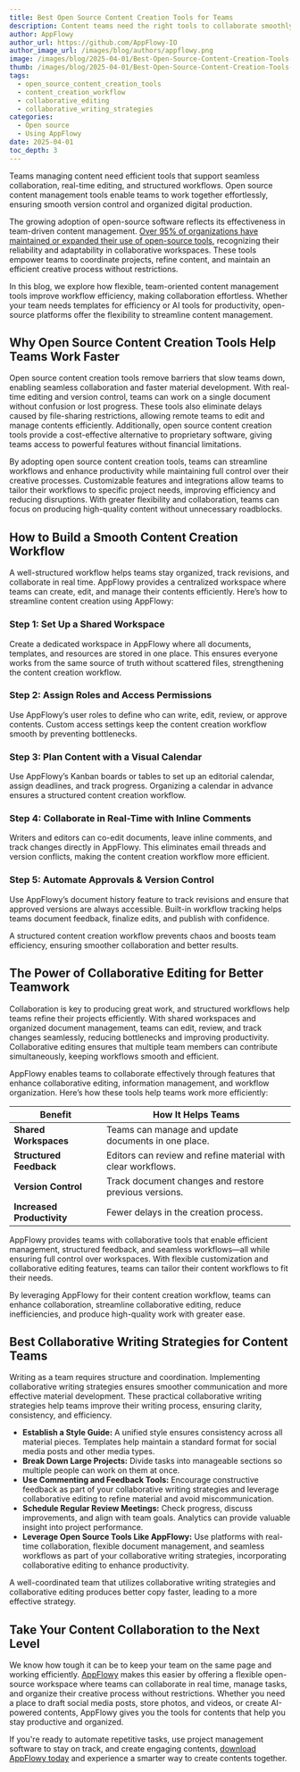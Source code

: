 ```yaml
---
title: Best Open Source Content Creation Tools for Teams
description: Content teams need the right tools to collaborate smoothly. Learn how open source content creation tools simplify editing, organization, and publishing.
author: AppFlowy
author_url: https://github.com/AppFlowy-IO
author_image_url: /images/blog/authors/appflowy.png
image: /images/blog/2025-04-01/Best-Open-Source-Content-Creation-Tools-for-Teams.png
thumb: /images/blog/2025-04-01/Best-Open-Source-Content-Creation-Tools-for-Teams.png
tags:
  - open_source_content_creation_tools
  - content_creation_workflow
  - collaborative_editing
  - collaborative_writing_strategies
categories:
  - Open source
  - Using AppFlowy
date: 2025-04-01
toc_depth: 3
---
```


Teams managing content need efficient tools that support seamless collaboration, real-time editing, and structured
workflows. Open source content management tools enable teams to work together effortlessly, ensuring smooth version
control and organized digital production.

The growing adoption of open-source software reflects its effectiveness in team-driven content
management. [Over 95% of organizations have maintained or expanded their use of open-source tools](https://www.statista.com/statistics/1472615/open-source-software-usage-by-region/),
recognizing their reliability and adaptability in collaborative workspaces. These tools empower teams to coordinate
projects, refine content, and maintain an efficient creative process without restrictions.

In this blog, we explore how flexible, team-oriented content management tools improve workflow efficiency, making
collaboration effortless. Whether your team needs templates for efficiency or AI tools for productivity, open-source
platforms offer the flexibility to streamline content management.

## Why Open Source Content Creation Tools Help Teams Work Faster

Open source content creation tools remove barriers that slow teams down, enabling seamless collaboration and faster
material development. With real-time editing and version control, teams can work on a single document without confusion
or lost progress. These tools also eliminate delays caused by file-sharing restrictions, allowing remote teams to edit
and manage contents efficiently. Additionally, open source content creation tools provide a cost-effective alternative
to proprietary software, giving teams access to powerful features without financial limitations.

By adopting open source content creation tools, teams can streamline workflows and enhance productivity while
maintaining full control over their creative processes. Customizable features and integrations allow teams to tailor
their workflows to specific project needs, improving efficiency and reducing disruptions. With greater flexibility and
collaboration, teams can focus on producing high-quality content without unnecessary roadblocks.

## How to Build a Smooth Content Creation Workflow

A well-structured workflow helps teams stay organized, track revisions, and collaborate in real time. AppFlowy provides
a centralized workspace where teams can create, edit, and manage their contents efficiently. Here’s how to streamline
content creation using AppFlowy:

### Step 1: Set Up a Shared Workspace

Create a dedicated workspace in AppFlowy where all documents, templates, and resources are stored in one place. This
ensures everyone works from the same source of truth without scattered files, strengthening the content creation
workflow.

### Step 2: Assign Roles and Access Permissions

Use AppFlowy’s user roles to define who can write, edit, review, or approve contents. Custom access settings keep the
content creation workflow smooth by preventing bottlenecks.

### Step 3: Plan Content with a Visual Calendar

Use AppFlowy’s Kanban boards or tables to set up an editorial calendar, assign deadlines, and track progress. Organizing
a calendar in advance ensures a structured content creation workflow.

### Step 4: Collaborate in Real-Time with Inline Comments

Writers and editors can co-edit documents, leave inline comments, and track changes directly in AppFlowy. This
eliminates email threads and version conflicts, making the content creation workflow more efficient.

### Step 5: Automate Approvals & Version Control

Use AppFlowy’s document history feature to track revisions and ensure that approved versions are always accessible.
Built-in workflow tracking helps teams document feedback, finalize edits, and publish with confidence.

A structured content creation workflow prevents chaos and boosts team efficiency, ensuring smoother collaboration and
better results.

## The Power of Collaborative Editing for Better Teamwork

Collaboration is key to producing great work, and structured workflows help teams refine their projects efficiently.
With shared workspaces and organized document management, teams can edit, review, and track changes seamlessly, reducing
bottlenecks and improving productivity. Collaborative editing ensures that multiple team members can contribute
simultaneously, keeping workflows smooth and efficient.

AppFlowy enables teams to collaborate effectively through features that enhance collaborative editing, information
management, and workflow organization. Here’s how these tools help teams work more efficiently:

| Benefit                    | How It Helps Teams                                           |
|----------------------------|--------------------------------------------------------------|
| **Shared Workspaces**      | Teams can manage and update documents in one place.          |
| **Structured Feedback**    | Editors can review and refine material with clear workflows. |
| **Version Control**        | Track document changes and restore previous versions.        |
| **Increased Productivity** | Fewer delays in the creation process.                        |

AppFlowy provides teams with collaborative tools that enable efficient management, structured feedback, and seamless
workflows—all while ensuring full control over workspaces. With flexible customization and collaborative editing
features, teams can tailor their content workflows to fit their needs.

By leveraging AppFlowy for their content creation workflow, teams can enhance collaboration, streamline collaborative
editing, reduce inefficiencies, and produce high-quality work with greater ease.

## Best Collaborative Writing Strategies for Content Teams

Writing as a team requires structure and coordination. Implementing collaborative writing strategies ensures smoother
communication and more effective material development. These practical collaborative writing strategies help teams
improve their writing process, ensuring clarity, consistency, and efficiency.

* **Establish a Style Guide:** A unified style ensures consistency across all material pieces. Templates help maintain a
  standard format for social media posts and other media types.
* **Break Down Large Projects:** Divide tasks into manageable sections so multiple people can work on them at once.
* **Use Commenting and Feedback Tools:** Encourage constructive feedback as part of your collaborative writing
  strategies and leverage collaborative editing to refine material and avoid miscommunication.
* **Schedule Regular Review Meetings:** Check progress, discuss improvements, and align with team goals. Analytics can
  provide valuable insight into project performance.
* **Leverage Open Source Tools Like AppFlowy:** Use platforms with real-time collaboration, flexible document
  management, and seamless workflows as part of your collaborative writing strategies, incorporating collaborative
  editing to enhance productivity.

A well-coordinated team that utilizes collaborative writing strategies and collaborative editing produces better copy
faster, leading to a more effective strategy.

## Take Your Content Collaboration to the Next Level

We know how tough it can be to keep your team on the same page and working
efficiently. [AppFlowy](https://appflowy.com/) makes this easier by offering a flexible open-source workspace where
teams can collaborate in real time, manage tasks, and organize their creative process without restrictions. Whether you
need a place to draft social media posts, store photos, and videos, or create AI-powered contents, AppFlowy gives you
the tools for contents that help you stay productive and organized.

If you're ready to automate repetitive tasks, use project management software to stay on track, and create engaging
contents, [download AppFlowy today](https://appflowy.com/download) and experience a smarter way to create contents
together.